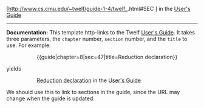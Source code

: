 [http://www.cs.cmu.edu/~twelf/guide-1-4/twelf_{{{chapter}}}.html#SEC{{{section}}} {{{title}}}] in the [[User's Guide]]<noinclude>

----

'''Documentation:''' This template http-links to the Twelf [[User's Guide]]. It takes three parameters, the <tt>chapter</tt> number, <tt>section</tt> number, and the <tt>title</tt> to use. For example:

::<nowiki>{{guide|chapter=8|sec=47|title=Reduction declaration}}</nowiki>

yields

::[http://www.cs.cmu.edu/~twelf/guide-1-4/twelf_8.html#SEC47 Reduction declaration] in the [[User's Guide]]

We should use this to link to sections in the guide, since the URL may change when the guide is updated.

</noinclude>